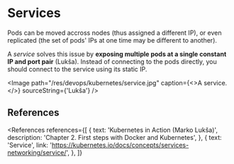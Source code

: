 
# Services

Pods can be moved accross nodes (thus assigned a different IP), or even replicated (the set of pods' IPs at one time may be different to another).

A _service_ solves this issue by **exposing multiple pods at a single constant IP and port pair** (Lukša). Instead of connecting to the pods directly, you should connect to the service using its static IP.

<Image path="/res/devops/kubernetes/service.jpg" caption={<>A service.</>} sourceString={'Lukša'} />

## References

<References
  references={[
    {
      text: 'Kubernetes in Action (Marko Lukša)',
      description: 'Chapter 2. First steps with Docker and Kubernetes',
    },
    {
      text: 'Service',
      link: 'https://kubernetes.io/docs/concepts/services-networking/service/',
    },
  ]}
></References>
